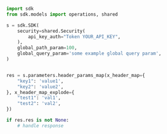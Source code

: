 ```python showLineNumbers copy filename="Header Params Map usage example"
import sdk
from sdk.models import operations, shared

s = sdk.SDK(
    security=shared.Security(
        api_key_auth="Token YOUR_API_KEY",
    ),
    global_path_param=100,
    global_query_param='some example global query param',
)


res = s.parameters.header_params_map(x_header_map={
    "key1": 'value1',
    "key2": 'value2',
}, x_header_map_explode={
    "test1": 'val1',
    "test2": 'val2',
})

if res.res is not None:
    # handle response
```
